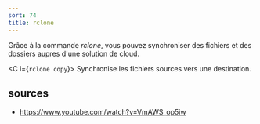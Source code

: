 ```yaml
---
sort: 74
title: rclone
---
```


Grâce à la commande _rclone_, vous pouvez synchroniser des fichiers et des dossiers aupres d'une solution de cloud.

<C i={`rclone copy`}>
  Synchronise les fichiers sources vers une destination.
</C>

## sources 

- https://www.youtube.com/watch?v=VmAWS_op5iw

